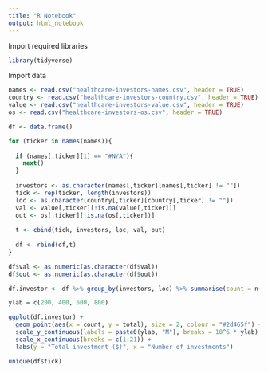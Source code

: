 ```yaml
---
title: "R Notebook"
output: html_notebook
---
```


Import required libraries
```r
library(tidyverse)
```

Import data
```r
names <- read.csv("healthcare-investors-names.csv", header = TRUE)
country <- read.csv("healthcare-investors-country.csv", header = TRUE)
value <- read.csv("healthcare-investors-value.csv", header = TRUE)
os <- read.csv("healthcare-investors-os.csv", header = TRUE)

```


```r
df <- data.frame()

for (ticker in names(names)){
  
  if (names[,ticker][1] == "#N/A"){
    next()
  }
  
  investors <- as.character(names[,ticker][names[,ticker] != ""])
  tick <- rep(ticker, length(investors))
  loc <- as.character(country[,ticker][country[,ticker] != ""])
  val <- value[,ticker][!is.na(value[,ticker])]
  out <- os[,ticker][!is.na(os[,ticker])]
  
  t <- cbind(tick, investors, loc, val, out)
  
  df <- rbind(df,t)
}

df$val <- as.numeric(as.character(df$val))
df$out <- as.numeric(as.character(df$out))

df.investor <- df %>% group_by(investors, loc) %>% summarise(count = n(), total = sum(val))

```


```r
ylab = c(200, 400, 600, 800)

ggplot(df.investor) +
  geom_point(aes(x = count, y = total), size = 2, colour = "#2d465f") +
  scale_y_continuous(labels = paste0(ylab, "M"), breaks = 10^6 * ylab) +
  scale_x_continuous(breaks = c(1:21)) +
  labs(y = "Total investment ($)", x = "Number of investments")

unique(df$tick)

```


